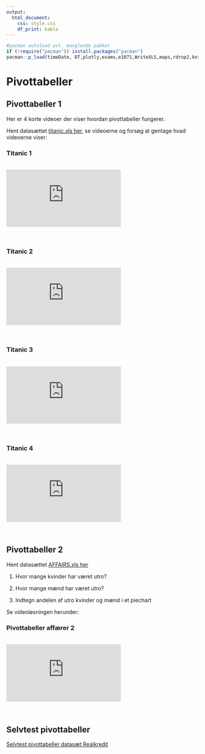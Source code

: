 ```yaml
---
output: 
  html_document: 
    css: style.css
    df_print: kable
---
```


```r
#pacman autoload evt. manglende pakker
if (!require("pacman")) install.packages("pacman")
pacman::p_load(timeDate, DT,plotly,exams,e1071,WriteXLS,maps,rdrop2,knitr,ggplot2,openxlsx,quantmod,dygraphs,highcharter) #load various packages

```

# Pivottabeller

## Pivottabeller 1
Her er 4 korte videoer der viser hvordan pivottabeller fungerer. 

Hent datasættet [titanic.xls her](./filer/titanic.xls), se videoerne og forsøg at gentage hvad videoerne viser:

### Titanic 1
<br>
<div class='embed-container'><iframe src='https://player.vimeo.com/video/285654891' frameborder='0' webkitAllowFullScreen mozallowfullscreen allowFullScreen></iframe></div>
<br>

### Titanic 2
<br>
<div class='embed-container'><iframe src='https://player.vimeo.com/video/285654536' frameborder='0' webkitAllowFullScreen mozallowfullscreen allowFullScreen></iframe></div>
<br>

### Titanic 3
<br>
<div class='embed-container'><iframe src='https://player.vimeo.com/video/285654832' frameborder='0' webkitAllowFullScreen mozallowfullscreen allowFullScreen></iframe></div>
<br>

### Titanic 4
<br>
<div class='embed-container'><iframe src='https://player.vimeo.com/video/285654519' frameborder='0' webkitAllowFullScreen mozallowfullscreen allowFullScreen></iframe></div>
<br>


## Pivottabeller 2
Hent datasættet [AFFAIRS.xls her](./filer/AFFAIRS.xls) 

1. Hvor mange kvinder har været utro?

2. Hvor mange mænd har været utro?

3. Indtegn andelen af utro kvinder og mænd i et piechart

Se videoløsningen herunder:

### Pivottabeller affærer 2

<br>
<div class='embed-container'><iframe src='https://player.vimeo.com/video/285654480' frameborder='0' webkitAllowFullScreen mozallowfullscreen allowFullScreen></iframe></div>
<br>

## Selvtest pivottabeller

<a href="https://tepedu.eu/moodle/mod/quiz/view.php?id=64" target="_blank">Selvtest pivottabeller datasæt Realkredit </a>  
  




